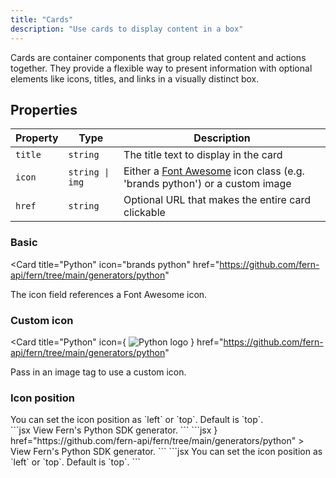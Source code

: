 ```yaml
---
title: "Cards"
description: "Use cards to display content in a box"
---
```


Cards are container components that group related content and actions together. They provide a flexible way to present information with optional elements like icons, titles, and links in a visually distinct box.

## Properties

| Property | Type            | Description                                                                                                |
| -------- | --------------- | ---------------------------------------------------------------------------------------------------------- |
| `title`  | `string`        | The title text to display in the card                                                                      |
| `icon`   | `string \| img` | Either a [Font Awesome](https://fontawesome.com/icons) icon class (e.g. 'brands python') or a custom image |
| `href`   | `string`        | Optional URL that makes the entire card clickable                                                          |

### Basic

<Card
  title="Python"
  icon="brands python"
  href="https://github.com/fern-api/fern/tree/main/generators/python"
>
  The icon field references a Font Awesome icon.
</Card>

### Custom icon

<Card
  title="Python"
  icon={
    <img
      src="https://upload.wikimedia.org/wikipedia/commons/c/c3/Python-logo-notext.svg"
      alt="Python logo"
    />
  }
  href="https://github.com/fern-api/fern/tree/main/generators/python"
>
  Pass in an image tag to use a custom icon.
</Card>

### Icon position

<Card title="Location" icon="regular globe" iconPosition="left">
  You can set the icon position as `left` or `top`. Default is `top`.
</Card>

<Aside>
  <CodeBlocks>
    <CodeBlock title="Basic">
      ```jsx
      <Card
        title="Python"
        icon="brands python"
        href="https://github.com/fern-api/fern/tree/main/generators/python"
      >
        View Fern's Python SDK generator.
      </Card>
      ```
    </CodeBlock>
    <CodeBlock title="Custom Icon">
      ```jsx
      <Card
        title="Python"
        icon={
          <img
            src="https://upload.wikimedia.org/wikipedia/commons/c/c3/Python-logo-notext.svg"
            alt="Python logo"
          />
        }
        href="https://github.com/fern-api/fern/tree/main/generators/python"
      >
        View Fern's Python SDK generator.
      </Card>
      ```
    </CodeBlock>
    <CodeBlock title="Icon Position">
      ```jsx
      <Card title="Location" icon="regular globe" iconPosition="left">
        You can set the icon position as `left` or `top`. Default is `top`.
      </Card>
      ```
    </CodeBlock>
  </CodeBlocks>
</Aside>
